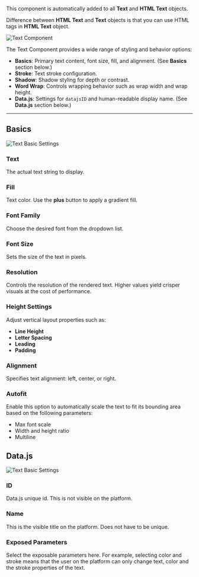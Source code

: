
<SpecialHeader  
 title="Text Component"  
 usesComponent="nineslice"  
 usesComponentLink="/studio-docs/2d/objects/text"
 buttonText="Switch to Object"
/>


This component is automatically added to all **Text** and **HTML Text** objects.

Difference between **HTML Text** and **Text** objects is that you can use HTML tags in **HTML Text** object.

<Image src="/studio-docs/components/text-component.png" alt="Text Component" width={600} height={600} className="pt-6" />

The Text Component provides a wide range of styling and behavior options:

* **Basics**: Primary text content, font size, fill, and alignment. (See **Basics** section below.)
* **Stroke**: Text stroke configuration.
* **Shadow**: Shadow styling for depth or contrast.
* **Word Wrap**: Controls wrapping behavior such as wrap width and wrap height.
* **Data.js**: Settings for `datajsID` and human-readable display name. (See **Data.js** section below.)

---

## Basics

<Image src="/studio-docs/components/text-basic.png" alt="Text Basic Settings" width={600} height={600} className="pt-6" />

### Text

The actual text string to display.

### Fill

Text color. Use the **plus** button to apply a gradient fill.

### Font Family

Choose the desired font from the dropdown list.

### Font Size

Sets the size of the text in pixels.

### Resolution

Controls the resolution of the rendered text. Higher values yield crisper visuals at the cost of performance.

### Height Settings

Adjust vertical layout properties such as:

* **Line Height**
* **Letter Spacing**
* **Leading**
* **Padding**

### Alignment

Specifies text alignment: left, center, or right.

### Autofit

Enable this option to automatically scale the text to fit its bounding area based on the following parameters:

* Max font scale
* Width and height ratio
* Multiline

## Data.js

<Image src="/studio-docs/components/text-datajs.png" alt="Text Basic Settings" width={600} height={600} className="pt-6" />


### ID

Data.js unique id. This is not visible on the platform.

### Name

This is the visible title on the platform. Does not have to be unique.

### Exposed Parameters

Select the exposable parameters here. For example, selecting color and stroke means that the user on the platform can only change text, color and the stroke properties of the text.    